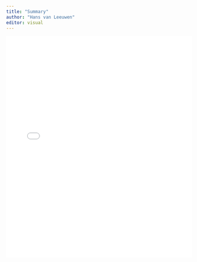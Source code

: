 ```yaml
---
title: "Summary"
author: "Hans van Leeuwen"
editor: visual
---
```


<iframe src="u2_data_analytics_project_summary.html" width="100%" height="600px" frameborder="0" allowfullscreen></iframe>
